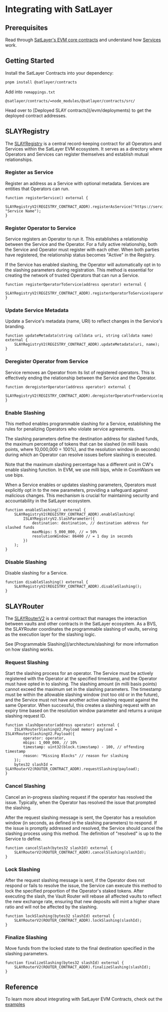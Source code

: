 
# Integrating with SatLayer

## Prerequisites
Read through [SatLayer's EVM core contracts](/evm/contracts) and understand how [Services](/architecture/services) work.

## Getting Started

Install the SatLayer Contracts into your dependency:

```sh filename="install contracts" copy
pnpm install @satlayer/contracts
```
Add into `remappings.txt`

```text filename="remappings.txt" copy
@satlayer/contracts/=node_modules/@satlayer/contracts/src/
```

<Callout type="info">
    Head over to [Deployed SLAY contracts](/evm/deployments) to get the deployed contract addresses.
</Callout>

## SLAYRegistry

The [SLAYRegistry](/evm/contracts/ISLAYRegistryV2.sol) is a central record-keeping contract for all Operators and Services within the SatLayer EVM ecosystem.
It serves as a directory where Operators and Services can register themselves and establish mutual relationships.

### Register as Service

Register an address as a Service with optional metadata.
Services are entities that Operators can run.

```solidity filename="MyBVSService.sol" copy
function registerService() external {
    SLAYRegistryV2(REGISTRY_CONTRACT_ADDR).registerAsService("https://service.example.com", "Service Name");
}
```

### Register Operator to Service

Service registers an Operator to run it.
This establishes a relationship between the Service and the Operator.
For a fully active relationship, both the Service and Operator must register with each other.
When both parties have registered, the relationship status becomes "Active" in the Registry.

If the Service has enabled slashing,
the Operator will automatically opt in to the slashing parameters during registration.
This method is essential for creating the network of trusted Operators that can run a Service.

```solidity filename="MyBVSService.sol" copy
function registerOperatorToService(address operator) external {
    SLAYRegistryV2(REGISTRY_CONTRACT_ADDR).registerOperatorToService(operator);
}
```

### Update Service Metadata

Update a Service's metadata (name, URI) to reflect changes in the Service's branding.

```solidity filename="MyBVSService.sol" copy
function updateMetadata(string calldata uri, string calldata name) external {
    SLAYRegistryV2(REGISTRY_CONTRACT_ADDR).updateMetadata(uri, name);
}
```

### Deregister Operator from Service

Service removes an Operator from its list of registered operators.
This is effectively ending the relationship between the Service and the Operator.

```solidity filename="MyBVSService.sol" copy
function deregisterOperator(address operator) external {
    SLAYRegistryV2(REGISTRY_CONTRACT_ADDR).deregisterOperatorFromService(operator);
}
```

### Enable Slashing

This method enables programmable slashing for a Service,
establishing the rules for penalizing Operators who violate service agreements.

The slashing parameters define the destination address for slashed funds,
the maximum percentage of tokens that can be slashed (in milli basis points, where 10,000,000 = 100%),
and the resolution window (in seconds) during which an Operator can resolve issues before slashing is executed.

<Callout type="warning">
  Note that the maximum slashing percentage has a different unit in CW's enable slashing function. In EVM, we use milli bips, while in CosmWasm we use bips.
</Callout>

When a Service enables or updates slashing parameters, Operators must explicitly opt in to the new parameters,
providing a safeguard against malicious changes.
This mechanism is crucial for maintaining security and accountability in the SatLayer ecosystem.

```solidity filename="MyBVSService.sol" copy
function enableSlashing() external {
    SLAYRegistryV2(REGISTRY_CONTRACT_ADDR).enableSlashing(
        ISLAYRegistryV2.SlashParameter({
            destination: destination, // destination address for slashed funds
            maxMbips: 5_000_000, // = 50%
            resolutionWindow: 86400 // = 1 day in seconds
        })
    );
}
```

### Disable Slashing

Disable slashing for a Service.

```solidity filename="MyBVSService.sol" copy
function disableSlashing() external {
    SLAYRegistryV2(REGISTRY_CONTRACT_ADDR).disableSlashing();
}
```

## SLAYRouter

The [SLAYRouterV2](/evm/contracts/ISLAYRouterV2.sol) is a central contract
that manages the interaction between vaults and other contracts in the SatLayer ecosystem.
As a BVS,
the SLAYRouter coordinates the programmable slashing of vaults,
serving as the execution layer for the slashing logic.

<Callout type="info">
  See [Programmable Slashing](/architecture/slashing) for more information on how slashing works.
</Callout>

### Request Slashing

Start the slashing process for an operator.
The Service must be actively registered with the Operator at the specified timestamp,
and the Operator must have opted in to slashing.
The slashing amount (in milli basis points) cannot exceed the maximum set in the slashing parameters.
The timestamp must be within the allowable slashing window (not too old or in the future),
and the Service must not have another active slashing request against the same Operator.
When successful,
this creates a slashing request with an expiry time based on the resolution window parameter
and returns a unique slashing request ID.

```solidity filename="MyBVSService.sol" copy
function slashOperator(address operator) external {
    ISLAYRouterSlashingV2.Payload memory payload = ISLAYRouterSlashingV2.Payload({
        operator: operator,
        mbips: 1_000_000, // 10%
        timestamp: uint32(block.timestamp) - 100, // offending timestamp
        reason: "Missing Blocks" // reason for slashing
    });
    bytes32 slashId = SLAYRouterV2(ROUTER_CONTRACT_ADDR).requestSlashing(payload);
}
```

### Cancel Slashing

Cancel an in-progress slashing request if the operator has resolved the issue.
Typically, when the Operator has resolved the issue that prompted the slashing.

After the request slashing message is sent,
the Operator has a resolution window (in seconds, as defined in the slashing parameters) to respond.
If the issue is promptly addressed and resolved,
the Service should cancel the slashing process using this method.
The definition of "resolved" is up to the Service to define.

```solidity filename="MyBVSService.sol" copy
function cancelSlash(bytes32 slashId) external {
    SLAYRouterV2(ROUTER_CONTRACT_ADDR).cancelSlashing(slashId);
}
```

### Lock Slashing

After the request slashing message is sent, if the Operator does not respond or fails to resolve the issue,
the Service can execute this method to lock the specified proportion of the Operator's staked tokens.
After executing the slash, the Vault Router will rebase all affected vaults to reflect the new exchange rate,
ensuring that new deposits will mint a higher share ratio and will not be affected by the slashing.

```solidity filename="MyBVSService.sol" copy
function lockSlashing(bytes32 slashId) external {
    SLAYRouterV2(ROUTER_CONTRACT_ADDR).lockSlashing(slashId);
}
```

### Finalize Slashing

Move funds from the locked state to the final destination specified in the slashing parameters.

```solidity filename="MyBVSService.sol" copy
function finalizeSlashing(bytes32 slashId) external {
    SLAYRouterV2(ROUTER_CONTRACT_ADDR).finalizeSlashing(slashId);
}
```

## Reference
To learn more about integrating with SatLayer EVM Contracts, check out the [examples](/evm/examples)



